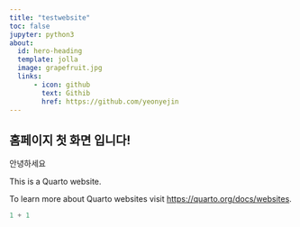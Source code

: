 ```yaml
---
title: "testwebsite"
toc: false
jupyter: python3
about: 
  id: hero-heading
  template: jolla
  image: grapefruit.jpg
  links:
      - icon: github
        text: Githib
        href: https://github.com/yeonyejin
---
```


## 홈페이지 첫 화면 입니다!

안녕하세요

This is a Quarto website.

To learn more about Quarto websites visit <https://quarto.org/docs/websites>.

```python
1 + 1
```
